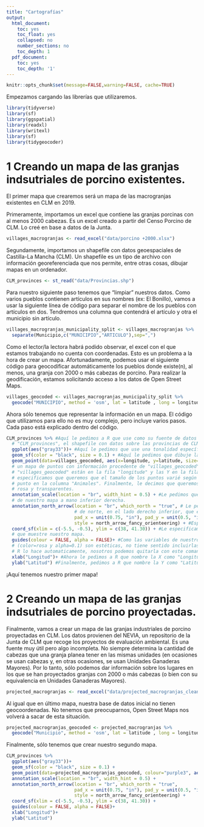 ```yaml
---
title: "Cartografías"
output:
  html_document:
    toc: yes
    toc_float: yes
    collapsed: no
    number_sections: no
    toc_depth: 1
  pdf_document:
    toc: yes
    toc_depth: '1'
---
```


```r
knitr::opts_chunk$set(message=FALSE,warning=FALSE, cache=TRUE)
```

Empezamos cargando las librerías que utilizaremos.
```r
library(tidyverse)
library(sf)
library(ggspatial)
library(readxl)
library(writexl)
library(sf)
library(tidygeocoder)
```

# 1 Creando un mapa de las granjas indsutriales de porcino existentes.

El primer mapa que crearemos será un mapa de las macrogranjas existentes en CLM en 2019.


Primeramente, importamos un excel que contiene las granjas porcinas con al menos 2000 cabezas.
Es un excel creado a partir del Censo Porcino de CLM. Lo creé en base a datos de la Junta.

```r
villages_macrogranjas <- read_excel("data/porcino +2000.xlsx")
```

Segundamente, importamos un shapefile con datos geoespaciales de Castilla-La Mancha
(CLM). Un shapefile es un tipo de archivo con información georeferenciada que
nos permite, entre otras cosas, dibujar mapas en un ordenador.

```r
CLM_provinces <- st_read("data/Provincias.shp") 
```


Para nuestro siguiente paso tenemos que "limpiar" nuestros datos. Como varios pueblos contienen
artículos en sus nombres (ex: El Bonillo), vamos a usar la siguiente línea de código para
separar el nombre de los pueblos con artículos en dos. Tendremos una columna que contendrá el
artículo y otra el municipio sin artículo.

```r
villages_macrogranjas_municipality_split <- villages_macrogranjas %>% 
  separate(Municipio,c("MUNICIPIO","ARTICULO"),sep=",")
```

Como el lector/la lectora habrá podido observar, el excel con el que estamos trabajando no
cuenta con coordenadas. Esto es un problema a la hora de crear un mapa. Afortunadamente,
podemos usar el siguiente código para geocodificar automáticamente los pueblos donde existe(n),
al menos, una granja con 2000 o más cabezas de porcino. Para realizar la geodificación, estamos
solicitando acceso a los datos de Open Street Maps.

```r
villages_geocoded <- villages_macrogranjas_municipality_split %>%
  geocode("MUNICIPIO", method = 'osm', lat = latitude , long = longitude, min_time=2)
```

Ahora sólo tenemos que representar la información en un mapa. El código que
utilizamos para ello no es muy complejo, pero incluye varios pasos. Cada
paso está explicado dentro del código.

```r
CLM_provinces %>% #Aquí le pedimos a R que use como su fuente de datos geospaciales
  # "CLM_provinces", el shapefile con datos sobre las provincias de CLM.
  ggplot(aes("gray33"))+ #Aquí le pedimos que use una tonalidad específica de gris para el fondo.
  geom_sf(color = "black", size = 0.1) + #Aquí le pedimos que dibuje las líneas provinciales en negro
  geom_point(data=villages_geocoded, aes(x=longitude, y=latitude, size=Animales, colour="pink", alpha=0.01)) + #Aquí le pedimos que, encima del mapa de las provincias que hemos creado usando CLM_provinces, dibuje
  # un mapa de puntos con información procedente de "villages_geocoded". Que las coordenadas X de
  # "villages_geocoded" están en la fila "longitude" y las Y en la fila "latitude". Después,
  # especificamos que queremos que el tamaño de los puntos varié según el valor asignado a cada
  # punto en la columna "Animales". Finalmente, le decimos que queremos que los puntos sean de color
  # rosa y transparentes.
  annotation_scale(location = "br", width_hint = 0.5) + #Le pedimos que coloque la escala
  # de nuestro mapa a mano inferior derecha.
  annotation_north_arrow(location = "br", which_north = "true", # Le pedimos que coloque una flecha 
                         # de norte, en el lado derecho inferior, que este orientada al norte
                         pad_x = unit(0.75, "in"), pad_y = unit(0.5, "in"),
                         style = north_arrow_fancy_orienteering) + #Especificamos el estilo de la flecha
  coord_sf(xlim = c(-5.5, -0.5), ylim = c(38, 41.30)) + #Le especificamos las coordenadas que queremos
  # que muestre nuestro mapa.
  guides(colour = FALSE, alpha = FALSE)+ #Como las variables de nuestro mapa de puntos 
  # (color=rosa y alpha=0.1) son estéticas, no tiene sentido incluirlas en nuestro mapa.
  # R lo hace automaticamente, nosotros podemos quitarla con este comando
  xlab("Longitud")+ #Ahora le pedimos a R que nombre la X como "Longitud"
  ylab("Latitud") #Finalmente, pedimos a R que nombre la Y como "Latitud".
```

¡Aquí tenemos nuestro primer mapa!

# 2 Creando un mapa de las granjas indsutriales de porcino proyectadas.

Finalmente, vamos a crear un mapa de las granjas industriales de porcino proyectadas en CLM. Los
datos provienen del NEVIA, un repositorio de la Junta de CLM que recoge los proyectos de evaluación
ambiental. Es una fuente muy útil pero algo incompleta. No siempre determina la cantidad de
cabezas que una granja planea tener en las mismas unidades (en ocasiones se usan cabezas y, en otras
ocasiones, se usan Unidades Ganaderas Mayores). Por lo tanto, sólo podemos dar información sobre los
lugares en los que se han proyectados granjas con 2000 o más cabezas (o bien con su equivalencia en
Unidades Ganaderas Mayores).

```r
projected_macrogranjas <- read_excel("data/projected_macrogranjas_clean.xlsx")
```

Al igual que en último mapa, nuestra base de datos inicial no tienen geocoordenadas. No tenemos
que preocuparnos, Open Street Maps nos volverá a sacar de esta situación.

```r
projected_macrogranjas_geocoded <- projected_macrogranjas %>%
  geocode("Municipio", method = 'osm', lat = latitude , long = longitude, min_time=2)
```

Finalmente, sólo tenemos que crear nuestro segundo mapa.

```r
CLM_provinces %>%
  ggplot(aes("gray33"))+
  geom_sf(color = "black", size = 0.1) +
  geom_point(data=projected_macrogranjas_geocoded, colour="purple3", aes(x=longitude, y=latitude, alpha=0.01)) +
  annotation_scale(location = "br", width_hint = 0.5) +
  annotation_north_arrow(location = "br", which_north = "true", 
                         pad_x = unit(0.75, "in"), pad_y = unit(0.5, "in"),
                         style = north_arrow_fancy_orienteering) +
  coord_sf(xlim = c(-5.5, -0.5), ylim = c(38, 41.30)) +
  guides(colour = FALSE, alpha = FALSE)+
  xlab("Longitud")+
  ylab("Latitud")
```

